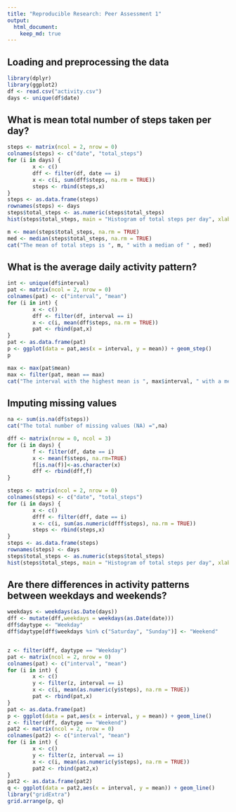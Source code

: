 ```yaml
---
title: "Reproducible Research: Peer Assessment 1"
output: 
  html_document:
    keep_md: true
---
```



## Loading and preprocessing the data
```r
library(dplyr)
library(ggplot2)
df <- read.csv("activity.csv")
days <- unique(df$date)
```

## What is mean total number of steps taken per day?
```r
steps <- matrix(ncol = 2, nrow = 0)
colnames(steps) <- c("date", "total_steps")
for (i in days) {
        x <- c()
        dff <- filter(df, date == i)
        x <- c(i, sum(dff$steps, na.rm = TRUE))
        steps <- rbind(steps,x)
}
steps <- as.data.frame(steps)
rownames(steps) <- days
steps$total_steps <- as.numeric(steps$total_steps)
hist(steps$total_steps, main = "Histogram of total steps per day", xlab = "Tatal steps per day")
```
```r
m <- mean(steps$total_steps, na.rm = TRUE)
med <- median(steps$total_steps, na.rm = TRUE)
cat("The mean of total steps is ", m, " with a median of " , med)
```

## What is the average daily activity pattern?
```r
int <- unique(df$interval)
pat <- matrix(ncol = 2, nrow = 0)
colnames(pat) <- c("interval", "mean")
for (i in int) {
        x <- c()
        dff <- filter(df, interval == i)
        x <- c(i, mean(dff$steps, na.rm = TRUE))
        pat <- rbind(pat,x)
}
pat <- as.data.frame(pat)
p <- ggplot(data = pat,aes(x = interval, y = mean)) + geom_step()
p
```
```r
max <- max(pat$mean)
max <- filter(pat, mean == max)
cat("The interval with the highest mean is ", max$interval, " with a mean of " , max$mean,"steps.")
```
## Imputing missing values
```r
na <- sum(is.na(df$steps))
cat("The total number of missing values (NA) =",na)
```
```r
dff <- matrix(nrow = 0, ncol = 3)
for (i in days) {
        f <- filter(df, date == i)
        x <- mean(f$steps, na.rm=TRUE)
        f[is.na(f)]<-as.character(x)
        dff <- rbind(dff,f)
}
```

```r
steps <- matrix(ncol = 2, nrow = 0)
colnames(steps) <- c("date", "total_steps")
for (i in days) {
        x <- c()
        dfff <- filter(dff, date == i)
        x <- c(i, sum(as.numeric(dfff$steps), na.rm = TRUE))
        steps <- rbind(steps,x)
}
steps <- as.data.frame(steps)
rownames(steps) <- days
steps$total_steps <- as.numeric(steps$total_steps)
hist(steps$total_steps, main = "Histogram of total steps per day", xlab = "Tatal steps per day")
```
## Are there differences in activity patterns between weekdays and weekends?
```r
weekdays <- weekdays(as.Date(days))
dff <- mutate(dff,weekdays = weekdays(as.Date(date)))
dff$daytype <- "Weekday"
dff$daytype[dff$weekdays %in% c("Saturday", "Sunday")] <- "Weekend"
```

```r

```

```r
z <- filter(dff, daytype == "Weekday")
pat <- matrix(ncol = 2, nrow = 0)
colnames(pat) <- c("interval", "mean")
for (i in int) {
        x <- c()
        y <- filter(z, interval == i)
        x <- c(i, mean(as.numeric(y$steps), na.rm = TRUE))
        pat <- rbind(pat,x)
}
pat <- as.data.frame(pat)
p <- ggplot(data = pat,aes(x = interval, y = mean)) + geom_line()
z <- filter(dff, daytype == "Weekend")
pat2 <- matrix(ncol = 2, nrow = 0)
colnames(pat2) <- c("interval", "mean")
for (i in int) {
        x <- c()
        y <- filter(z, interval == i)
        x <- c(i, mean(as.numeric(y$steps), na.rm = TRUE))
        pat2 <- rbind(pat2,x)
}
pat2 <- as.data.frame(pat2)
q <- ggplot(data = pat2,aes(x = interval, y = mean)) + geom_line()
library("gridExtra")
grid.arrange(p, q)
```



